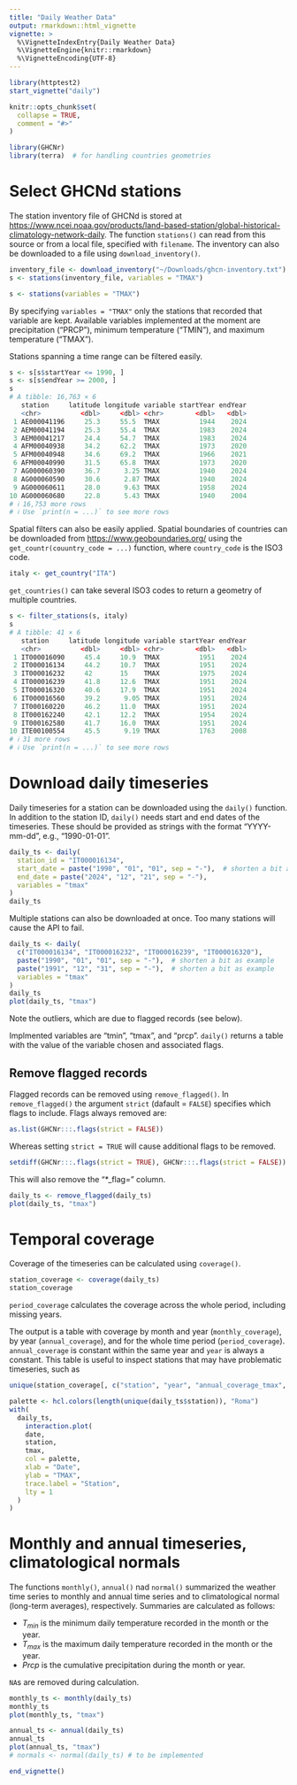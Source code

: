 ```yaml
---
title: "Daily Weather Data"
output: rmarkdown::html_vignette
vignette: >
  %\VignetteIndexEntry{Daily Weather Data}
  %\VignetteEngine{knitr::rmarkdown}
  %\VignetteEncoding{UTF-8}
---
```


```r
library(httptest2)
start_vignette("daily")
```

```r
knitr::opts_chunk$set(
  collapse = TRUE,
  comment = "#>"
)
```

```r
library(GHCNr)
library(terra)  # for handling countries geometries
```

# Select GHCNd stations

The station inventory file of GHCNd is stored at <https://www.ncei.noaa.gov/products/land-based-station/global-historical-climatology-network-daily>.
The function `stations()` can read from this source or from a local file, specified with `filename`.
The inventory can also be downloaded to a file using `download_inventory()`.

```r
inventory_file <- download_inventory("~/Downloads/ghcn-inventory.txt")
s <- stations(inventory_file, variables = "TMAX")
```

```r
s <- stations(variables = "TMAX")
```

By specifying `variables = "TMAX"` only the stations that recorded that variable are kept.
Available variables implemented at the moment are precipitation ("PRCP"), minimum temperature ("TMIN"), and maximum temperature ("TMAX").

Stations spanning a time range can be filtered easily.
```r
s <- s[s$startYear <= 1990, ]
s <- s[s$endYear >= 2000, ]
s
# A tibble: 16,763 × 6
   station     latitude longitude variable startYear endYear
   <chr>          <dbl>     <dbl> <chr>        <dbl>   <dbl>
 1 AE000041196     25.3     55.5  TMAX          1944    2024
 2 AEM00041194     25.3     55.4  TMAX          1983    2024
 3 AEM00041217     24.4     54.7  TMAX          1983    2024
 4 AFM00040938     34.2     62.2  TMAX          1973    2020
 5 AFM00040948     34.6     69.2  TMAX          1966    2021
 6 AFM00040990     31.5     65.8  TMAX          1973    2020
 7 AG000060390     36.7      3.25 TMAX          1940    2024
 8 AG000060590     30.6      2.87 TMAX          1940    2024
 9 AG000060611     28.0      9.63 TMAX          1958    2024
10 AG000060680     22.8      5.43 TMAX          1940    2004
# ℹ 16,753 more rows
# ℹ Use `print(n = ...)` to see more rows
```

Spatial filters can also be easily applied.
Spatial boundaries of countries can be downloaded from <https://www.geoboundaries.org/> using the `get_countr(couuntry_code = ...)` function, where `country_code` is the ISO3 code.
```r
italy <- get_country("ITA")
```

`get_countries()` can take several ISO3 codes to return a geometry of multiple countries.

```r
s <- filter_stations(s, italy)
s
# A tibble: 41 × 6
   station     latitude longitude variable startYear endYear
   <chr>          <dbl>     <dbl> <chr>        <dbl>   <dbl>
 1 IT000016090     45.4     10.9  TMAX          1951    2024
 2 IT000016134     44.2     10.7  TMAX          1951    2024
 3 IT000016232     42       15    TMAX          1975    2024
 4 IT000016239     41.8     12.6  TMAX          1951    2024
 5 IT000016320     40.6     17.9  TMAX          1951    2024
 6 IT000016560     39.2      9.05 TMAX          1951    2024
 7 IT000160220     46.2     11.0  TMAX          1951    2024
 8 IT000162240     42.1     12.2  TMAX          1954    2024
 9 IT000162580     41.7     16.0  TMAX          1951    2024
10 ITE00100554     45.5      9.19 TMAX          1763    2008
# ℹ 31 more rows
# ℹ Use `print(n = ...)` to see more rows
```

# Download daily timeseries

Daily timeseries for a station can be downloaded using the `daily()` function.
In addition to the station ID, `daily()` needs start and end dates of the timeseries.
These should be provided as strings with the format "YYYY-mm-dd", e.g., "1990-01-01".

```r
daily_ts <- daily(
  station_id = "IT000016134",
  start_date = paste("1990", "01", "01", sep = "-"),  # shorten a bit as example
  end_date = paste("2024", "12", "21", sep = "-"),
  variables = "tmax"
)
daily_ts
```

Multiple stations can also be downloaded at once.
Too many stations will cause the API to fail.
```r
daily_ts <- daily(
  c("IT000016134", "IT000016232", "IT000016239", "IT000016320"), 
  paste("1990", "01", "01", sep = "-"),  # shorten a bit as example
  paste("1991", "12", "31", sep = "-"),  # shorten a bit as example
  variables = "tmax"
)
daily_ts
plot(daily_ts, "tmax")
```

Note the outliers, which are due to flagged records (see below).

Implmented variables are "tmin", "tmax", and "prcp".
`daily()` returns a table with the value of the variable chosen and associated flags.

## Remove flagged records

Flagged records can be removed using `remove_flagged()`.
In `remove_flagged()` the argument `strict` (dafault = `FALSE`) specifies which flags to include.
Flags always removed are:
```r
as.list(GHCNr:::.flags(strict = FALSE))
```
Whereas setting `strict = TRUE` will cause additional flags to be removed.
```r
setdiff(GHCNr:::.flags(strict = TRUE), GHCNr:::.flags(strict = FALSE))
```

This will also remove the "*_flag=" column.
```r
daily_ts <- remove_flagged(daily_ts)
plot(daily_ts, "tmax")
```

# Temporal coverage
Coverage of the timeseries can be calculated using `coverage()`.
```r
station_coverage <- coverage(daily_ts)
station_coverage
```
`period_coverage` calculates the coverage across the whole period, including missing years.

The output is a table with coverage by month and year (`monthly_coverage`), by year (`annual_coverage`), and for the whole time period (`period_coverage`).
`annual_coverage` is constant within the same year and `year` is always a constant.
This table is useful to inspect stations that may have problematic timeseries, such as 
```r
unique(station_coverage[, c("station", "year", "annual_coverage_tmax", "period_coverage_tmax")])
```

```r
palette <- hcl.colors(length(unique(daily_ts$station)), "Roma")
with(
  daily_ts,
    interaction.plot(
    date,
    station,
    tmax,
    col = palette,
    xlab = "Date",
    ylab = "TMAX",
    trace.label = "Station",
    lty = 1
  )
)
```

# Monthly and annual timeseries, climatological normals

The functions `monthly()`, `annual()` nad `normal()` summarized the weather time series to monthly and annual time series and to climatological normal (long-term averages), respectively.
Summaries are calculated as follows:

  - $T_{min}$ is the minimum daily temperature recorded in the month or the year.
  - $T_{max}$ is the maximum daily temperature recorded in the month or the year.
  - $Prcp$ is the cumulative precipitation during the month or year.

`NA`s are removed during calculation.


```r
monthly_ts <- monthly(daily_ts)
monthly_ts
plot(monthly_ts, "tmax")
```

```r
annual_ts <- annual(daily_ts)
annual_ts
plot(annual_ts, "tmax")
# normals <- normal(daily_ts) # to be implemented
```

```r
end_vignette()
```
